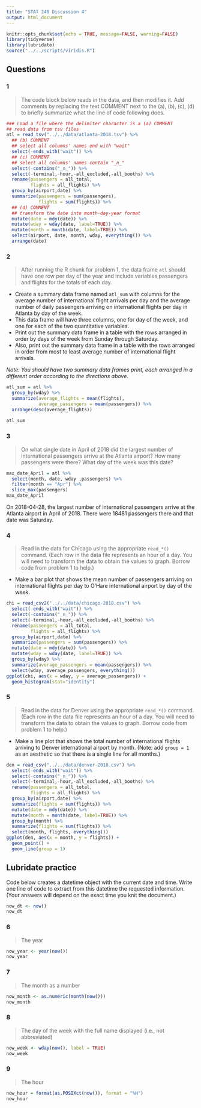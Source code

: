 ```yaml
---
title: "STAT 240 Discussion 4"
output: html_document
---
```


```r
knitr::opts_chunk$set(echo = TRUE, message=FALSE, warning=FALSE)
library(tidyverse)
library(lubridate)
source("../../scripts/viridis.R")
```

## Questions

### 1

> The code block below reads in the data, and then modifies it. Add comments by replacing the text COMMENT next to the (a), (b), (c), (d) to briefly summarize what the line of code following does.

```r
### Load a file where the delimiter character is a (a) COMMENT 
## read data from tsv files
atl = read_tsv("../../data/atlanta-2018.tsv") %>%
  ## (b) COMMENT
  ## select all columns' names end with "wait"
  select(-ends_with("wait")) %>%
  ## (c) COMMENT
  ## select all columns' names contain "_n_"
  select(-contains("_n_")) %>%
  select(-terminal,-hour,-all_excluded,-all_booths) %>%
  rename(passengers = all_total,
         flights = all_flights) %>%
  group_by(airport,date) %>%
  summarize(passengers = sum(passengers),
            flights = sum(flights)) %>%
  ## (d) COMMENT
  ## transform the date into month-day-year format
  mutate(date = mdy(date)) %>%
  mutate(wday = wday(date, label=TRUE)) %>%
  mutate(month = month(date, label=TRUE)) %>%
  select(airport, date, month, wday, everything()) %>% 
  arrange(date)
```



### 2

> After running the R chunk for problem 1, the data frame `atl` should have one row per day of the year and include variables passengers and flights for the totals of each day. 

- Create a summary data frame named `atl_sum` with columns for the average number of international flight arrivals per day and the average number of daily passengers arriving on international flights per day in Atlanta by day of the week.  
- This data frame will have three columns, one for day of the week, and one for each of the two quantitative variables.  
- Print out the summary data frame in a table with the rows arranged in order by days of the week from Sunday through Saturday.
- Also, print out the summary data frame in a table with the rows arranged in order from most to least average number of international flight arrivals.

*Note:  You should have two summary data frames print, each arranged in a different order according to the directions above.*

```r
atl_sum = atl %>%
  group_by(wday) %>%
  summarize(average_flights = mean(flights), 
            average_passengers = mean(passengers)) %>%
  arrange(desc(average_flights))
  
atl_sum
```


### 3

> On what single date in April of 2018 did the largest number of international passengers arrive at the Atlanta airport? How many passengers were there? What day of the week was this date?

```r
max_date_April = atl %>%
  select(month, date, wday ,passengers) %>%
  filter(month == "Apr") %>%
  slice_max(passengers)
max_date_April
```
On 2018-04-28, the largest number of international passengers arrive at the Atlanta airport in April of 2018. There were 18481 passengers there and that date was Saturday. 

### 4

> Read in the data for Chicago using the appropriate `read_*()` command.  (Each row in the data file represents an hour of a day. You will need to transform the data to obtain the values to graph. Borrow code from problem 1 to help.)

-  Make a bar plot that shows the mean number of passengers arriving on international flights per day to O'Hare international airport by day of the week. 

```r
chi = read_csv2("../../data/chicago-2018.csv") %>%
  select(-ends_with("wait")) %>%
  select(-contains("_n_")) %>%
  select(-terminal,-hour,-all_excluded,-all_booths) %>%
  rename(passengers = all_total,
         flights = all_flights) %>%
  group_by(airport,date) %>%
  summarize(passengers = sum(passengers)) %>%
  mutate(date = mdy(date)) %>%
  mutate(wday = wday(date, label=TRUE)) %>%
  group_by(wday) %>%
  summarize(average_passengers = mean(passengers)) %>%
  select(wday, average_passengers, everything())
ggplot(chi, aes(x = wday, y = average_passengers)) +
  geom_histogram(stat="identity")
```


### 5

> Read in the data for Denver using the appropriate `read_*()` command. (Each row in the data file represents an hour of a day. You will need to transform the data to obtain the values to graph. Borrow code from problem 1 to help.)

- Make a line plot that shows the total number of international flights arriving to Denver international airport by month. (Note: add `group = 1` as an aesthetic so that there is a single line for all months.)

```r
den = read_csv("../../data/denver-2018.csv") %>%
  select(-ends_with("wait")) %>%
  select(-contains("_n_")) %>%
  select(-terminal,-hour,-all_excluded,-all_booths) %>%
  rename(passengers = all_total,
         flights = all_flights) %>%
  group_by(airport,date) %>%
  summarize(flights = sum(flights)) %>%
  mutate(date = mdy(date)) %>%
  mutate(month = month(date, label=TRUE)) %>%
  group_by(month) %>%
  summarize(flights = sum(flights)) %>%
  select(month, flights, everything())
ggplot(den, aes(x = month, y = flights)) +
  geom_point() +
  geom_line(group = 1)
```

## Lubridate practice

Code below creates a datetime object with the current date and time.
Write one line of code to extract from this datetime the requested information.
(Your answers will depend on the exact time you knit the document.)

```r
now_dt <- now()
now_dt
```



### 6

> The year

```r
now_year <- year(now())
now_year
```


### 7

> The month as a number

```r
now_month <- as.numeric(month(now()))
now_month
```


### 8

> The day of the week with the full name displayed (i.e., not abbreviated)

```r
now_week <- wday(now(), label = TRUE)
now_week
```


### 9

> The hour

```r
now_hour = format(as.POSIXct(now()), format = "%H")
now_hour
```

